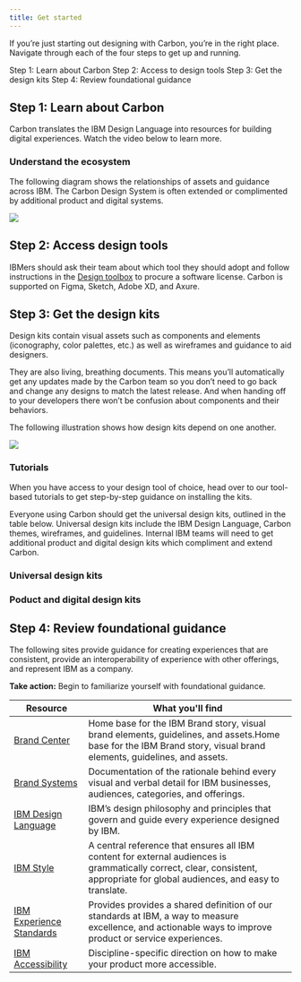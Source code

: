```yaml
---
title: Get started
---
```


<PageDescription>

If you’re just starting out designing with Carbon, you’re in the right place. Navigate through each
of the four steps to get up and running.

</PageDescription>

<AnchorLinks>
  <AnchorLink>Step 1: Learn about Carbon</AnchorLink>
  <AnchorLink>Step 2: Access to design tools</AnchorLink>
  <AnchorLink>Step 3: Get the design kits</AnchorLink>
  <AnchorLink>Step 4: Review foundational guidance</AnchorLink>
</AnchorLinks>

## Step 1: Learn about Carbon

Carbon translates the IBM Design Language into resources for building digital experiences. Watch the
video below to learn more.

### Understand the ecosystem

The following diagram shows the relationships of assets and guidance across IBM. The Carbon Design
System is often extended or complimented by additional product and digital systems.

<Image src="/designing/get-started/CarbonEcosystem.png" />

## Step 2: Access design tools

IBMers should ask their team about which tool they should adopt and follow instructions in the
[Design toolbox]() to procure a software license. Carbon is supported on Figma, Sketch, Adobe XD,
and Axure.

<Row className="resource-card-group">
<Column colMd={4} colLg={4} noGutterSm>
    <ResourceCard
      subTitle="Get Figma"
      aspectRatio="2:1"
      actionIcon="launch"
      href="https://gatsby.carbondesignsystem.com"
      >

<MdxIcon name="figma" />

  </ResourceCard>
</Column>
<Column colMd={4} colLg={4} noGutterSm>
    <ResourceCard
      subTitle="Get Sketch"
      actionIcon="launch"
      aspectRatio="2:1"
      href="https://gatsby.carbondesignsystem.com"
      >

<MdxIcon name="sketch" />

  </ResourceCard>
</Column>
<Column colMd={4} colLg={4} noGutterSm>
    <ResourceCard
      subTitle="Get Adobe XD"
      aspectRatio="2:1"
      actionIcon="launch"
      href="https://gatsby.carbondesignsystem.com"
      >

<MdxIcon name="sketch" />

  </ResourceCard>
</Column>
<Column colMd={4} colLg={4} noGutterSm>
    <ResourceCard
      subTitle="Get Axure"
      aspectRatio="2:1"
      actionIcon="launch"
      href="https://gatsby.carbondesignsystem.com"
      >

<MdxIcon name="sketch" />

  </ResourceCard>
</Column>
</Row>

## Step 3: Get the design kits

Design kits contain visual assets such as components and elements (iconography, color palettes,
etc.) as well as wireframes and guidance to aid designers.

They are also living, breathing documents. This means you’ll automatically get any updates made by
the Carbon team so you don’t need to go back and change any designs to match the latest release. And
when handing off to your developers there won’t be confusion about components and their behaviors.

The following illustration shows how design kits depend on one another.

<Image src="/designing/get-started/KitDependancy.png" />

### Tutorials

When you have access to your design tool of choice, head over to our tool-based tutorials to get
step-by-step guidance on installing the kits.

Everyone using Carbon should get the universal design kits, outlined in the table below. Universal
design kits include the IBM Design Language, Carbon themes, wireframes, and guidelines. Internal IBM
teams will need to get additional product and digital design kits which compliment and extend
Carbon.

### Universal design kits

### Poduct and digital design kits

## Step 4: Review foundational guidance

The following sites provide guidance for creating experiences that are consistent, provide an
interoperability of experience with other offerings, and represent IBM as a company.

**Take action:** Begin to familiarize yourself with foundational guidance.

| **Resource**                 | **What you'll find**                                                                                                                                                          |
| ---------------------------- | ----------------------------------------------------------------------------------------------------------------------------------------------------------------------------- |
| [Brand Center]()             | Home base for the IBM Brand story, visual brand elements, guidelines, and assets.Home base for the IBM Brand story, visual brand elements, guidelines, and assets.            |
| [Brand Systems]()            | Documentation of the rationale behind every visual and verbal detail for IBM businesses, audiences, categories, and offerings.                                                |
| [IBM Design Language]()      | IBM’s design philosophy and principles that govern and guide every experience designed by IBM.                                                                                |
| [IBM Style]()                | A central reference that ensures all IBM content for external audiences is grammatically correct, clear, consistent, appropriate for global audiences, and easy to translate. |
| [IBM Experience Standards]() | Provides provides a shared definition of our standards at IBM, a way to measure excellence, and actionable ways to improve product or service experiences.                    |
| [IBM Accessibility]()        | Discipline-specific direction on how to make your product more accessible.                                                                                                    |
